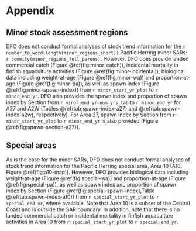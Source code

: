 # Appendix\label{sec:app}

## Minor stock assessment regions\label{sec:app-minor}

DFO does not conduct formal analyses of stock trend information for the
`r number_to_word(length(minor_regions_short))`
Pacific Herring minor SARs: `r commify(minor_regions_full_parens)`.
However, DFO does provide
landed commercial catch (Figure \@ref(fig:minor-catch)),
incidental mortality in finfish aquaculture activities
(Figure \@ref(fig:minor-incidental)),
biological data including weight-at-age (Figure \@ref(fig:minor-wa)) and
proportion-at-age (Figure \@ref(fig:minor-pa)),
as well as spawn index (Figure \@ref(fig:minor-spawn-index))
from `r minor_start_yr_plot` to `r minor_end_yr`.
DFO also provides the spawn index and proportion of spawn index by Section 
from `r minor_end_yr-num_yrs_tab` to `r minor_end_yr` for A27 and A2W
(Tables \@ref(tab:spawn-index-a27) and \@ref(tab:spawn-index-a2w), respectively).
For Area 27, spawn index by Section
from `r minor_start_yr_plot` to `r minor_end_yr` is also provided
(Figure \@ref(fig:spawn-section-a27)).


## Special areas\label{sec:app-special}

As is the case for the minor SARs,
DFO does not conduct formal analyses of stock trend information for the
Pacific Herring special area, Area 10 (A10; Figure \@ref(fig:a10-map)).
However, DFO provides
biological data including weight-at-age (Figure \@ref(fig:special-wa)) and
proportion-at-age (Figure \@ref(fig:special-pa)),
as well as spawn index and proportion of spawn index by Section (Figure \@ref(fig:special-spawn-index),Table \@ref(tab:spawn-index-a10))
from `r special_start_yr_plot` to `r special_end_yr`, where available.
<!-- NOTE: DFO did not received 2023 spawn data collected by the -->
<!-- Gwa'sala-'Nakwaxda'xw Nation prior to publication. -->
Note that Area 10 is a subset of the Central Coast
and is outside the SAR boundary.
In addition, note that there is no landed commercial catch or
incidental mortality in finfish aquaculture activities
in Area 10 from `r special_start_yr_plot` to `r special_end_yr`.
